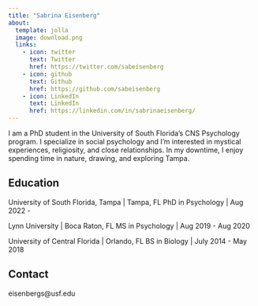 ```yaml
---
title: "Sabrina Eisenberg"
about:
  template: jolla
  image: download.png
  links:
    - icon: twitter
      text: Twitter
      href: https://twitter.com/sabeisenberg
    - icon: github
      text: Github
      href: https://github.com/sabeisenberg
    - icon: LinkedIn
      text: LinkedIn
      href: https://linkedin.com/in/sabrinaeisenberg/
---
```


I am a PhD student in the University of South Florida's CNS Psychology program. I specialize in social psychology and I'm interested in mystical experiences, religiosity, and close relationships. In my downtime, I enjoy spending time in nature, drawing, and exploring Tampa.

## Education

University of South Florida, Tampa \| Tampa, FL PhD in Psychology \| Aug 2022 -

Lynn University \| Boca Raton, FL MS in Psychology \| Aug 2019 - Aug 2020

University of Central Florida \| Orlando, FL BS in Biology \| July 2014 - May 2018

## Contact
eisenbergs\@usf.edu
